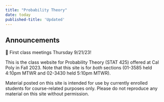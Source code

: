 ```yaml
---
title: "Probability Theory"
date: today
published-title: 'Updated'
---
```


::: callout-note
## Announcements

🍂 First class meetings Thursday 9/21/23!
:::

This is the class website for Probability Theory (STAT 425) offered at Cal Poly in Fall 2023. Note that this site is for *both* sections (01-3585 held 4:10pm MTWR and 02-3430 held 5:10pm MTWR).

Material posted on this site is intended for use by currently enrolled students for course-related purposes only. Please do not reproduce any material on this site without permission.
